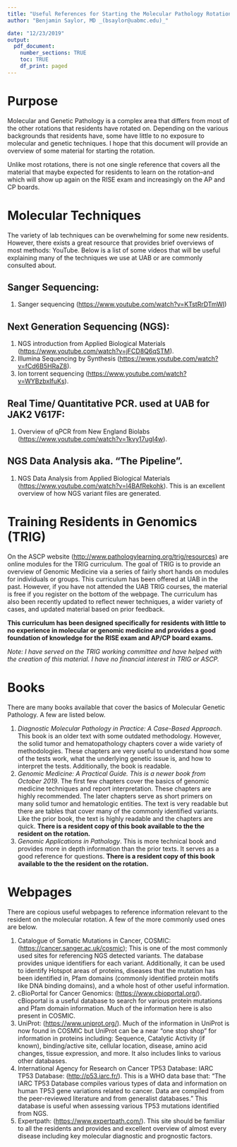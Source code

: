 ```yaml
---
title: "Useful References for Starting the Molecular Pathology Rotation"
author: "Benjamin Saylor, MD _(bsaylor@uabmc.edu)_"

date: "12/23/2019"
output:
  pdf_document:
    number_sections: TRUE
    toc: TRUE
    df_print: paged
---
```


# Purpose

Molecular and Genetic Pathology is a complex area that differs from most of the other rotations that residents have rotated on. Depending on the various backgrounds that residents have, some have little to no exposure to molecular and genetic techniques. I hope that this document will provide an overview of some material for starting the rotation.

Unlike most rotations, there is not one single reference that covers all the material that maybe expected for residents to learn on the rotation--and which will show up again on the RISE exam and increasingly on the AP and CP boards. 

# Molecular Techniques

The variety of lab techniques can be overwhelming for some new residents. However, there exists a great resource that provides brief overviews of most methods: YouTube. Below is a list of some videos that will be useful explaining many of the techniques we use at UAB or are commonly consulted about.

## Sanger Sequencing:
  1. Sanger sequencing (<https://www.youtube.com/watch?v=KTstRrDTmWI>)

## Next Generation Sequencing (NGS):
  1. NGS introduction from Applied Biological Materials (<https://www.youtube.com/watch?v=jFCD8Q6qSTM>).
  2. Illumina Sequencing by Synthesis (<https://www.youtube.com/watch?v=fCd6B5HRaZ8>).
  3. Ion torrent sequencing (<https://www.youtube.com/watch?v=WYBzbxIfuKs>).

## Real Time/ Quantitative PCR. used at UAB for JAK2 V617F:
  1. Overview of qPCR from New England Biolabs (<https://www.youtube.com/watch?v=1kvy17ugI4w>).
  
## NGS Data Analysis aka. "The Pipeline".
  1. NGS Data Analysis from Applied Biological Materials (<https://www.youtube.com/watch?v=l4BAfRekohk>). This is an excellent overview of how NGS variant files are generated.
 
 
# Training Residents in Genomics (TRIG)

On the ASCP website (<http://www.pathologylearning.org/trig/resources>) are online modules for the TRIG curriculum. The goal of TRIG is to provide an overview of Genomic Medicine via a series of fairly short hands on modules for individuals or groups. This curriculum has been offered at UAB in the past. However, if you have not attended the UAB TRIG courses, the material is free if you register on the bottom of the webpage. The curriculum has also been recently updated to reflect newer techniques, a wider variety of cases, and updated material based on prior feedback. 

__This curriculum has been designed specifically for residents with little to no experience in molecular or genomic medicine and provides a good foundation of knowledge for the RISE exam and AP/CP board exams.__

_Note: I have served on the TRIG working committee and have helped with the creation of this material. I have no financial interest in TRIG or ASCP._


# Books

There are many books available that cover the basics of Molecular Genetic Pathology. A few are listed below.

  1. _Diagnostic Molecular Pathology in Practice: A Case-Based Approach_. This book is an older text with some outdated methodology. However, the solid tumor and hematopathology chapters cover a wide variety of methodologies. These chapters are very useful to understand how some of the tests work, what the underlying genetic issue is, and how to interpret the tests. Additionally, the book is readable. 
  2. _Genomic Medicine: A Practical Guide. This is a newer book from October 2019_. The first few chapters cover the basics of genomic medicine techniques and report interpretation. These chapters are highly recommended. The later chapters serve as short primers on many solid tumor and hematologic entities. The text is very readable but there are tables that cover many of the commonly identified variants. Like the prior book, the text is highly readable and the chapters are quick. __There is a resident copy of this book available to the the resident on the rotation.__
  3. _Genomic Applications in Pathology_. This is more technical book and provides more in depth information than the prior texts. It serves as a good reference for questions. __There is a resident copy of this book available to the the resident on the rotation.__
  
# Webpages

There are copious useful webpages to reference information relevant to the resident on the molecular rotation. A few of the more commonly used ones are below.

  1. Catalogue of Somatic Mutations in Cancer, COSMIC: (<https://cancer.sanger.ac.uk/cosmic>);  This is one of the most commonly used sites for referencing NGS detected variants. The database provides unique identifiers for each variant. Additionally, it can be used to identify Hotspot areas of proteins, diseases that the mutation has been identified in, Pfam domains (commonly identified protein motifs like DNA binding domains), and a whole host of other useful information.
  2. cBioPortal for Cancer Genomics: (<https://www.cbioportal.org/>). cBioportal is a useful database to search for various protein mutations and Pfam domain information. Much of the information here is also present in COSMIC.
  3. UniProt: (<https://www.uniprot.org/>). Much of the information in UniProt is now found in COSMIC but UniProt can be a near "one stop shop" for information in proteins including: Sequence, Catalytic Activity (if known), binding/active site, cellular location, disease, amino acid changes, tissue expression, and more. It also includes links to various other databases.
  4. International Agency for Research on Cancer TP53 Database: IARC TP53 Database: (<http://p53.iarc.fr/>). This is a WHO data base that: "The IARC TP53 Database compiles various types of data and information on human TP53 gene variations related to cancer. Data are compiled from the peer-reviewed literature and from generalist databases." This database is useful when assessing various TP53 mutations identified from NGS.
  5. Expertpath: (<https://www.expertpath.com/>). This site should be familiar to all the residents and provides and excellent overview of almost every disease including key molecular diagnostic and prognostic factors. 
  



